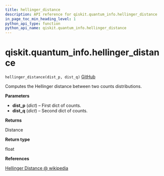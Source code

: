 ```yaml
---
title: hellinger_distance
description: API reference for qiskit.quantum_info.hellinger_distance
in_page_toc_min_heading_level: 1
python_api_type: function
python_api_name: qiskit.quantum_info.hellinger_distance
---
```


# qiskit.quantum\_info.hellinger\_distance

<span id="qiskit.quantum_info.hellinger_distance" />

`hellinger_distance(dist_p, dist_q)` [GitHub](https://github.com/qiskit/qiskit/tree/stable/0.21/qiskit/quantum_info/analysis/distance.py "view source code")

Computes the Hellinger distance between two counts distributions.

**Parameters**

*   **dist\_p** (*dict*) – First dict of counts.
*   **dist\_q** (*dict*) – Second dict of counts.

**Returns**

Distance

**Return type**

float

**References**

[Hellinger Distance @ wikipedia](https://en.wikipedia.org/wiki/Hellinger_distance)

